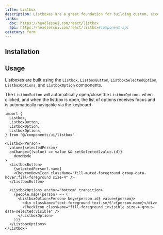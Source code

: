 ```yaml
---
title: Listbox
description: Listboxes are a great foundation for building custom, accessible select menus for your app, complete with robust support for keyboard navigation.
links:
  doc: https://headlessui.com/react/listbox
  api: https://headlessui.com/react/listbox#component-api
catetory: form
---
```


<ComponentPreview name="listbox-demo" />

## Installation

<CodeBlockCommand command="headcn@latest add listbox" />

## Usage

Listboxes are built using the `Listbox`, `ListboxButton`, `ListboxSelectedOption`, `ListboxOptions`, and `ListboxOption` components.

The `ListboxButton` will automatically open/close the `ListboxOptions` when clicked, and when the listbox is open, the list of options receives focus and is automatically navigable via the keyboard.

```tsx
import {
  Listbox,
  ListboxButton,
  ListboxOption,
  ListboxOptions,
} from "@/components/ui/listbox"
```

```tsx
<Listbox<Person>
  value={selectedPerson}
  onChange={(value) => value && setSelected(value.id)}
  __demoMode
>
  <ListboxButton>
    {selectedPerson?.name}
    <ChevronDownIcon className="fill-muted-foreground group-data-hover:fill-foreground size-4" />
  </ListboxButton>

  <ListboxOptions anchor="bottom" transition>
    {people.map((person) => (
      <ListboxOption<Person> key={person.id} value={person}>
        <div className="text-foreground text-sm/6">{person.name}</div>
        <CheckIcon className="fill-foreground invisible size-4 group-data-selected:visible" />
      </ListboxOption>
    ))}
  </ListboxOptions>
</Listbox>
```
